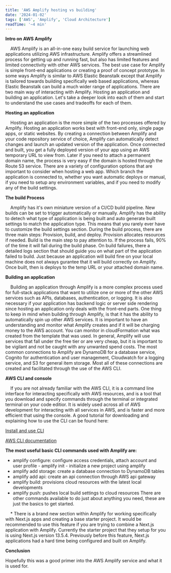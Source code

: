 ```yaml
---
title: 'AWS Amplify hosting vs building'
date: '2024-01-02'
tags: ['AWS', 'Amplify', 'Cloud Architecture']
readTime: '~4 min'
---
```


**Intro on AWS Amplify**

&nbsp;&nbsp;&nbsp;&nbsp;AWS Amplify is an all-in-one easy build service for launching web applications utilizing AWS infrastructure. Amplify offers a streamlined process for getting up and running fast, but also has limited features and limited connectivity with other AWS services. The best use case for Amplify is simple front-end applications or creating a proof of concept prototype. In some ways Amplify is similar to AWS Elastic Beanstalk except that Amplify is tailored towards building specifically web based applications, whereas Elastic Beanstalk can build a much wider range of applications. There are two main way of interacting with Amplify. Hosting an application and building an application. Let's take a deeper look into each of them and start to understand the use cases and tradeoffs for each of them.

**Hosting an application**

&nbsp;&nbsp;&nbsp;&nbsp;Hosting an application is the more simple of the two processes offered by Amplify. Hosting an application works best with front-end only, single page apps, or static websites. By creating a connection between Amplify and your code repository service of choice, Amplify can automatically detect changes and launch an updated version of the application. Once connected and built, you get a fully deployed version of your app using an AWS temporary URL to view from. Later if you need to attach a permanent domain name, the process is very easy if the domain is hosted through the Route 53 service. There are a variety of configuration options that are important to consider when hosting a web app. Which branch the application is connected to, whether you want automatic deploys or manual, if you need to setup any environment variables, and if you need to modify any of the build settings.

**The build Process**

&nbsp;&nbsp;&nbsp;&nbsp;Amplify has it's own miniature version of a CI/CD build pipeline. New builds can be set to trigger automatically or manually. Amplify has the ability to detech what type of application is being built and auto generate built settings to match the application type. This means that you rarely ever have to customize the build settings section. During the build process, there are three main steps: Provision, build, and deploy. Provision allocates resources if needed. Build is the main step to pay attention to. If the process fails, 90% of the time it will fail during the build phase. On build failures, there a detailed logs section that should guide you on what part of the application failed to build. Just because an application will build fine on your local machine does not always gurantee that it will build correctly on Amplify. Once built, then is deploys to the temp URL or your attached domain name.

<CustomImage
	src="https://raw.githubusercontent.com/cedaring-xr/blog-content-templates/main/images/amplify-build.png"
	alt="amplify build process"
	priority="true"
/>

**Building an application**

&nbsp;&nbsp;&nbsp;&nbsp;Building an application through Amplify is a more complex process used for full-stack applications that want to utilize one or more of the other AWS services such as APIs, databases, authentication, or logging. It is also necessary if your application has backend logic or server side rendering since hosting an application only deals with the front-end parts. One thing to keep in mind when building through Amplify, is that it has the ability to automatically spin up other AWS services. It is important to have an understanding and monitor what Amplify creates and if it will be charging money to the AWS account. You can monitor in cloudFormation what was created from the template that was used. In general, Amplify will use services that fall under the free tier or are very cheap, but it is important to be vigilant and not be caught with any unwanted spend costs. The most common connections to Amplify are DynamoDB for a database service, Cognito for authentication and user management, Cloudwatch for a logging service, and S3 for general item storage. Most all of these connections are created and facilitated through the use of the AWS CLI.

**AWS CLI and console**

&nbsp;&nbsp;&nbsp;&nbsp;If you are not already familiar with the AWS CLI, it is a command line interface for interacting specifically with AWS resources, and is a tool that you download and specify commands through the terminal or integrated terminal on your code editior. It is widely used across all of AWS development for interacting with all services in AWS, and is faster and more efficient that using the console. A good tutorial for downloading and explaining how to use the CLI can be found here:

[Install and use CLI](https://cloudacademy.com/blog/how-to-use-aws-cli/)

[AWS CLI documentation](https://docs.aws.amazon.com/cli/latest/userguide/cli-chap-getting-started.html)

**The most useful basic CLI commands used with Amplify are:**

-   amplify configure: configure access credentials, attach account and user profile - amplify init - initialize a new project using amplify
-   amplify add storage: create a database connection to DynamoDB tables
-   amplify add api: create an api connection through AWS api gateway
-   amplify build: provisions cloud resources with the latest local developments
-   amplify push: pushes local build settings to cloud resources
    There are other commands available to do just about anything you need, these are just the basics to get started.

&nbsp;&nbsp;&nbsp;&nbsp;\* There is a brand new section within Amplify for working specifically with Next.js apps and creating a base starter project. It would be recommended to use this feature if you are trying to combine a Next.js application with Amplify. Currently the starter project that they setup for you is using Next.js version 13.5.4. Previously before this feature, Next.js applications had a hard time being configured and built on Amplify.

**Conclusion**

Hopefully this was a good primer into the AWS Amplify service and what it is used for.
